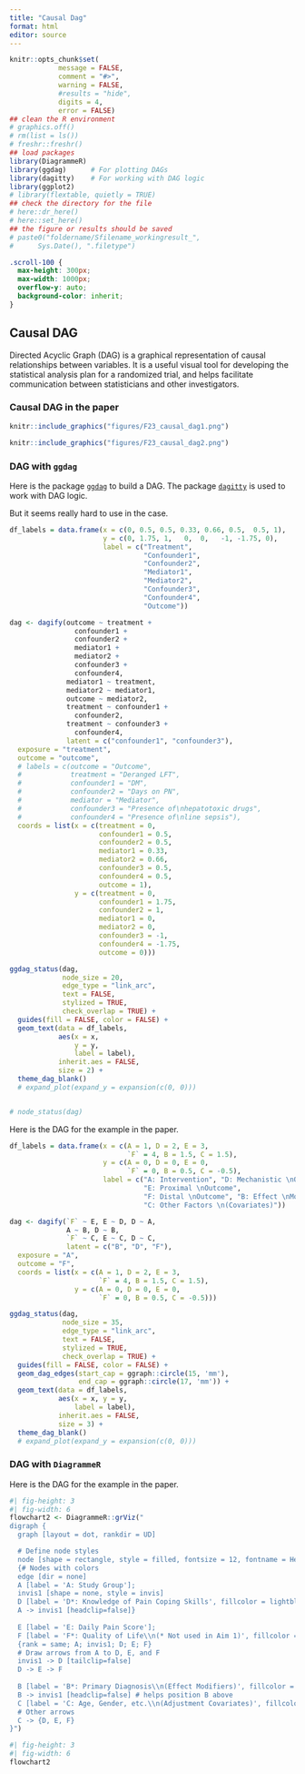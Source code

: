 ```yaml
---
title: "Causal Dag"
format: html
editor: source
---
```


```r
knitr::opts_chunk$set(
            message = FALSE,
            comment = "#>",
            warning = FALSE,
            #results = "hide",
            digits = 4,
            error = FALSE)
## clean the R environment
# graphics.off()
# rm(list = ls())
# freshr::freshr()
## load packages
library(DiagrammeR)
library(ggdag)      # For plotting DAGs
library(dagitty)    # For working with DAG logic
library(ggplot2)
# library(flextable, quietly = TRUE)
## check the directory for the file
# here::dr_here()
# here::set_here()
## the figure or results should be saved 
# paste0("foldername/Sfilename_workingresult_", 
#      Sys.Date(), ".filetype")
```

```css
.scroll-100 {
  max-height: 300px;
  max-width: 1000px;
  overflow-y: auto;
  background-color: inherit;
}
```


## Causal DAG {#sec-causal_dag}

Directed Acyclic Graph (DAG) is a graphical representation of causal relationships between variables. It is a useful visual tool for developing the statistical analysis plan for a randomized trial, and helps facilitate communication between statisticians and other investigators.

<!-- May be helpful to include a DAG or other graph/diagram that describes the way the variables of interest are presumed to relate -->

### Causal DAG in the paper {#sec-dag_example}

```r
knitr::include_graphics("figures/F23_causal_dag1.png")
```


```r
knitr::include_graphics("figures/F23_causal_dag2.png")
```

### DAG with `ggdag` {#sec-ggdag}

Here is the package [`ggdag`](https://r-causal.github.io/ggdag/) to build a DAG. The package [`dagitty`](https://dagitty.net/) is used to work with DAG logic.

But it seems really hard to use in the case. 


```r
df_labels = data.frame(x = c(0, 0.5, 0.5, 0.33, 0.66, 0.5,  0.5, 1),
                       y = c(0, 1.75, 1,   0,  0,   -1, -1.75, 0),
                       label = c("Treatment", 
                                 "Confounder1",
                                 "Confounder2", 
                                 "Mediator1",
                                 "Mediator2",
                                 "Confounder3",
                                 "Confounder4",
                                 "Outcome"))

dag <- dagify(outcome ~ treatment + 
                confounder1 + 
                confounder2 + 
                mediator1 +
                mediator2 +
                confounder3 + 
                confounder4,
              mediator1 ~ treatment,
              mediator2 ~ mediator1,
              outcome ~ mediator2,
              treatment ~ confounder1 + 
                confounder2,
              treatment ~ confounder3 + 
                confounder4,
              latent = c("confounder1", "confounder3"),
  exposure = "treatment",
  outcome = "outcome",
  # labels = c(outcome = "Outcome", 
  #            treatment = "Deranged LFT", 
  #            confounder1 = "DM", 
  #            confounder2 = "Days on PN", 
  #            mediator = "Mediator", 
  #            confounder3 = "Presence of\nhepatotoxic drugs", 
  #            confounder4 = "Presence of\nline sepsis"),
  coords = list(x = c(treatment = 0, 
                      confounder1 = 0.5, 
                      confounder2 = 0.5, 
                      mediator1 = 0.33,
                      mediator2 = 0.66,
                      confounder3 = 0.5, 
                      confounder4 = 0.5, 
                      outcome = 1),
                y = c(treatment = 0, 
                      confounder1 = 1.75, 
                      confounder2 = 1, 
                      mediator1 = 0,
                      mediator2 = 0,
                      confounder3 = -1, 
                      confounder4 = -1.75, 
                      outcome = 0)))

ggdag_status(dag, 
             node_size = 20,
             edge_type = "link_arc",
             text = FALSE, 
             stylized = TRUE,
             check_overlap = TRUE) +
  guides(fill = FALSE, color = FALSE) +  
  geom_text(data = df_labels, 
            aes(x = x, 
                y = y, 
                label = label), 
            inherit.aes = FALSE, 
            size = 2) +
  theme_dag_blank() 
  # expand_plot(expand_y = expansion(c(0, 0))) 


# node_status(dag)

```

Here is the DAG for the example in the paper. 

```r
df_labels = data.frame(x = c(A = 1, D = 2, E = 3, 
                             `F` = 4, B = 1.5, C = 1.5),
                       y = c(A = 0, D = 0, E = 0, 
                             `F` = 0, B = 0.5, C = -0.5),
                       label = c("A: Intervention", "D: Mechanistic \nOutcomes", 
                                 "E: Proximal \nOutcome", 
                                 "F: Distal \nOutcome", "B: Effect \nModifiers", 
                                 "C: Other Factors \n(Covariates)"))

dag <- dagify(`F` ~ E, E ~ D, D ~ A,
              A ~ B, D ~ B, 
              `F` ~ C, E ~ C, D ~ C,
              latent = c("B", "D", "F"),
  exposure = "A",
  outcome = "F",
  coords = list(x = c(A = 1, D = 2, E = 3, 
                      `F` = 4, B = 1.5, C = 1.5),
                y = c(A = 0, D = 0, E = 0, 
                      `F` = 0, B = 0.5, C = -0.5)))

ggdag_status(dag, 
             node_size = 35,
             edge_type = "link_arc",
             text = FALSE, 
             stylized = TRUE,
             check_overlap = TRUE) +
  guides(fill = FALSE, color = FALSE) + 
  geom_dag_edges(start_cap = ggraph::circle(15, 'mm'),
                 end_cap = ggraph::circle(17, 'mm')) +
  geom_text(data = df_labels, 
            aes(x = x, y = y, 
                label = label), 
            inherit.aes = FALSE, 
            size = 3) +
  theme_dag_blank() 
  # expand_plot(expand_y = expansion(c(0, 0))) 

```

### DAG with `DiagrammeR` {#sec-diagrammer}

Here is the DAG for the example in the paper. 

```r
#| fig-height: 3
#| fig-width: 6
flowchart2 <- DiagrammeR::grViz("
digraph {
  graph [layout = dot, rankdir = UD]

  # Define node styles
  node [shape = rectangle, style = filled, fontsize = 12, fontname = Helvetica]
  {# Nodes with colors
  edge [dir = none]
  A [label = 'A: Study Group'];
  invis1 [shape = none, style = invis]
  D [label = 'D*: Knowledge of Pain Coping Skills', fillcolor = lightblue]
  A -> invis1 [headclip=false]}
  
  E [label = 'E: Daily Pain Score'];
  F [label = 'F*: Quality of Life\\n(* Not used in Aim 1)', fillcolor = lightblue];
  {rank = same; A; invis1; D; E; F}
  # Draw arrows from A to D, E, and F
  invis1 -> D [tailclip=false]
  D -> E -> F
  
  B [label = 'B*: Primary Diagnosis\\n(Effect Modifiers)', fillcolor = lightblue];
  B -> invis1 [headclip=false] # helps position B above
  C [label = 'C: Age, Gender, etc.\\n(Adjustment Covariates)', fillcolor = lightsalmon];
  # Other arrows
  C -> {D, E, F}
}")

```


```r
#| fig-height: 3
#| fig-width: 6
flowchart2
```









